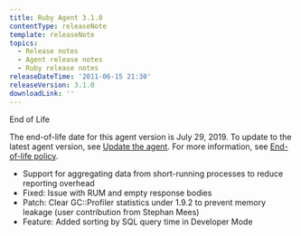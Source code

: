 ```yaml
---
title: Ruby Agent 3.1.0
contentType: releaseNote
template: releaseNote
topics:
  - Release notes
  - Agent release notes
  - Ruby release notes
releaseDateTime: '2011-06-15 21:30'
releaseVersion: 3.1.0
downloadLink: ''
---
```


End of Life

<div className="callout-important">


The end-of-life date for this agent version is July 29, 2019. To update to the latest agent version, see [Update the agent](/docs/agents/manage-apm-agents/installation/update-new-relic-agent). For more information, see [End-of-life policy](/docs/agents/manage-apm-agents/maintenance/new-relic-agent-plugin-end-life-policy).


</div>

*   Support for aggregating data from short-running processes to reduce reporting overhead
*   Fixed: Issue with RUM and empty response bodies
*   Patch: Clear GC::Profiler statistics under 1.9.2 to prevent memory leakage (user contribution from Stephan Mees)
*   Feature: Added sorting by SQL query time in Developer Mode